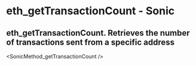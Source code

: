 # eth_getTransactionCount - Sonic

## eth_getTransactionCount. Retrieves the number of transactions sent from a specific address


<SonicMethod_getTransactionCount />
